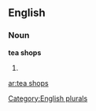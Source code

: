 
==English==

===Noun===
'''tea shops'''

# {{plural of|[[tea shop]]}}

[[Category:English plurals]]

[[ar:tea shops]]